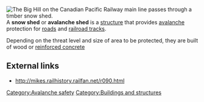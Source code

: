 {{importance}}
{{inline}}
[[Image:7527 near snow shed.jpg|thumb|right|The [[Big Hill]] on the [[Canadian Pacific Railway]] main line passes through a timber snow shed.]]
A '''snow shed'''  or '''avalanche shed''' is a [[structure]] that provides [[avalanche]] protection for [[road]]s and [[rail tracks|railroad tracks]]. 

Depending on the threat level and size of area to be protected, they are built of wood or [[reinforced concrete]]

== External links ==
*http://mikes.railhistory.railfan.net/r090.html

[[Category:Avalanche safety]]
[[Category:Buildings and structures]]


{{architecture-stub}}